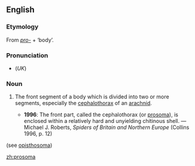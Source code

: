 ==English==
{{wikipedia}}
===Etymology===
From ''[[pro-]]'' + {{AGr.}} '''{{polytonic|[[σῶμα]]}}''' ‘body’.

===Pronunciation===
*(''UK'') {{IPA|/pɹəʊˈsəʊmə/}}

===Noun===
{{en-noun|prosomata}}

# {{zoology}} The front segment of a body which is divided into two or more segments, especially the [[cephalothorax]] of an [[arachnid]].
#*'''1996''': The front part, called the cephalothorax (or [[prosoma]]), is enclosed within a relatively hard and unyielding chitinous shell. — Michael J. Roberts, ''Spiders of Britain and Northern Europe'' (Collins 1996, p. 12)

(see [[opisthosoma]])

[[zh:prosoma]]
